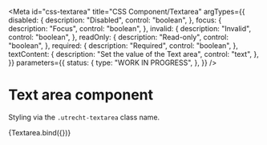 <!-- @license CC0-1.0 -->


<Meta
  id="css-textarea"
  title="CSS Component/Textarea"
  argTypes={{
    disabled: {
      description: "Disabled",
      control: "boolean",
    },
    focus: {
      description: "Focus",
      control: "boolean",
    },
    invalid: {
      description: "Invalid",
      control: "boolean",
    },
    readOnly: {
      description: "Read-only",
      control: "boolean",
    },
    required: {
      description: "Required",
      control: "boolean",
    },
    textContent: {
      description: "Set the value of the Text area",
      control: "text",
    },
  }}
  parameters={{
    status: {
      type: "WORK IN PROGRESS",
    },
  }}
/>

# Text area component

Styling via the `.utrecht-textarea` class name.

<Canvas>
  <Story
    name="Default"
    args={{
      ...defaultArgs,
      textContent: "The Quick Brown Fox Jumps Over The Lazy Dog",
    }}
  >
    {Textarea.bind({})}
  </Story>
</Canvas>

<ArgsTable story="Default" />
